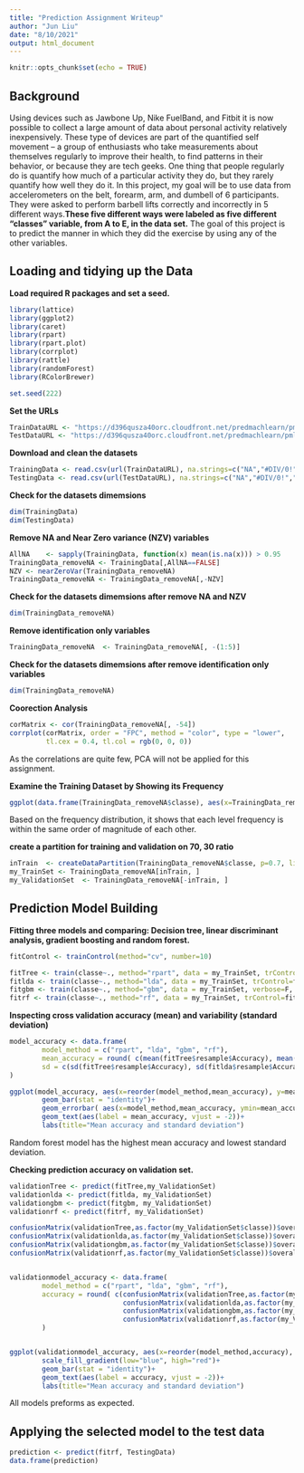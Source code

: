 ---
title: "Prediction Assignment Writeup"
author: "Jun Liu"
date: "8/10/2021"
output: html_document
---

```{r setup, include=FALSE}
knitr::opts_chunk$set(echo = TRUE)
```

## Background

Using devices such as Jawbone Up, Nike FuelBand, and Fitbit it is now possible to collect a large amount of data about personal activity relatively inexpensively. These type of devices are part of the quantified self movement – a group of enthusiasts who take measurements about themselves regularly to improve their health, to find patterns in their behavior, or because they are tech geeks. One thing that people regularly do is quantify how much of a particular activity they do, but they rarely quantify how well they do it. In this project, my goal will be to use data from accelerometers on the belt, forearm, arm, and dumbell of 6 participants. They were asked to perform barbell lifts correctly and incorrectly in 5 different ways.**These five different ways were labeled as five different "classes" variable, from A to E, in the data set.** The goal of this project is to predict the manner in which they did the exercise by using any of the other variables.

## Loading and tidying up the Data

**Load required R packages and set a seed.**

```{r}
library(lattice)
library(ggplot2)
library(caret)
library(rpart)
library(rpart.plot)
library(corrplot)
library(rattle)
library(randomForest)
library(RColorBrewer)

set.seed(222)
```

**Set the URLs**

```{r}
TrainDataURL <- "https://d396qusza40orc.cloudfront.net/predmachlearn/pml-training.csv"
TestDataURL <- "https://d396qusza40orc.cloudfront.net/predmachlearn/pml-testing.csv"
```

**Download and clean the datasets**

```{r}
TrainingData <- read.csv(url(TrainDataURL), na.strings=c("NA","#DIV/0!",""))
TestingData <- read.csv(url(TestDataURL), na.strings=c("NA","#DIV/0!",""))
```

**Check for the datasets dimemsions**

```{r}
dim(TrainingData)
dim(TestingData)
```

**Remove NA and Near Zero variance (NZV) variables**

```{r}
AllNA    <- sapply(TrainingData, function(x) mean(is.na(x))) > 0.95
TrainingData_removeNA <- TrainingData[,AllNA==FALSE]
NZV <- nearZeroVar(TrainingData_removeNA)
TrainingData_removeNA <- TrainingData_removeNA[,-NZV]
```

**Check for the datasets dimemsions after remove NA and NZV**

```{r}
dim(TrainingData_removeNA)
```

**Remove identification only variables**

```{r}
TrainingData_removeNA  <- TrainingData_removeNA[, -(1:5)]
```

**Check for the datasets dimemsions after remove identification only variables**

```{r}
dim(TrainingData_removeNA)
```

**Coorection Analysis**

```{r}
corMatrix <- cor(TrainingData_removeNA[, -54])
corrplot(corMatrix, order = "FPC", method = "color", type = "lower", 
         tl.cex = 0.4, tl.col = rgb(0, 0, 0))
```

As the correlations are quite few, PCA will not be applied for this assignment.

**Examine the Training Dataset by Showing its Frequency**

```{r}
ggplot(data.frame(TrainingData_removeNA$classe), aes(x=TrainingData_removeNA$classe))+geom_bar()+labs(title="Frequency of different levels")
```

Based on the frequency distribution, it shows that each level frequency is within the same order of magnitude of each other.


**create a partition for training and validation on 70, 30 ratio**

```{r}
inTrain  <- createDataPartition(TrainingData_removeNA$classe, p=0.7, list=FALSE)
my_TrainSet <- TrainingData_removeNA[inTrain, ]
my_ValidationSet  <- TrainingData_removeNA[-inTrain, ]
```

## Prediction Model Building

**Fitting three models and comparing: Decision tree, linear discriminant analysis, gradient boosting and random forest.**

```{r}
fitControl <- trainControl(method="cv", number=10)

fitTree <- train(classe~., method="rpart", data = my_TrainSet, trControl=fitControl)
fitlda <- train(classe~., method="lda", data = my_TrainSet, trControl=fitControl)
fitgbm <- train(classe~., method="gbm", data = my_TrainSet, verbose=F, trControl=fitControl)
fitrf <- train(classe~., method="rf", data = my_TrainSet, trControl=fitControl)
```

**Inspecting cross validation accuracy (mean) and variability (standard deviation)**

```{r}
model_accuracy <- data.frame(
        model_method = c("rpart", "lda", "gbm", "rf"),
        mean_accuracy = round( c(mean(fitTree$resample$Accuracy), mean(fitlda$resample$Accuracy), mean(fitgbm$resample$Accuracy), mean(fitrf$resample$Accuracy)),3),
        sd = c(sd(fitTree$resample$Accuracy), sd(fitlda$resample$Accuracy), sd(fitgbm$resample$Accuracy), sd(fitrf$resample$Accuracy))
)

ggplot(model_accuracy, aes(x=reorder(model_method,mean_accuracy), y=mean_accuracy, fill = mean_accuracy, ymax = 1.3))+
        geom_bar(stat = "identity")+
        geom_errorbar( aes(x=model_method,mean_accuracy, ymin=mean_accuracy-sd, ymax=mean_accuracy+sd), width=0.4, size=1.3)+
        geom_text(aes(label = mean_accuracy, vjust = -2))+
        labs(title="Mean accuracy and standard deviation")
```

Random forest model has the highest mean accuracy and lowest standard deviation.

**Checking prediction accuracy on validation set.**

```{r}
validationTree <- predict(fitTree,my_ValidationSet)
validationlda <- predict(fitlda, my_ValidationSet)
validationgbm <- predict(fitgbm, my_ValidationSet)
validationrf <- predict(fitrf, my_ValidationSet)

confusionMatrix(validationTree,as.factor(my_ValidationSet$classe))$overall[1]
confusionMatrix(validationlda,as.factor(my_ValidationSet$classe))$overall[1]
confusionMatrix(validationgbm,as.factor(my_ValidationSet$classe))$overall[1]
confusionMatrix(validationrf,as.factor(my_ValidationSet$classe))$overall[1]


validationmodel_accuracy <- data.frame(
        model_method = c("rpart", "lda", "gbm", "rf"),
        accuracy = round( c(confusionMatrix(validationTree,as.factor(my_ValidationSet$classe))$overall[1],
                            confusionMatrix(validationlda,as.factor(my_ValidationSet$classe))$overall[1],
                            confusionMatrix(validationgbm,as.factor(my_ValidationSet$classe))$overall[1],
                            confusionMatrix(validationrf,as.factor(my_ValidationSet$classe))$overall[1]),3)
        )


ggplot(validationmodel_accuracy, aes(x=reorder(model_method,accuracy), y=accuracy, fill = accuracy, ymax = 1.3))+
        scale_fill_gradient(low="blue", high="red")+
        geom_bar(stat = "identity")+
        geom_text(aes(label = accuracy, vjust = -2))+
        labs(title="Mean accuracy and standard deviation")
```

All models preforms as expected.

## Applying the selected model to the test data

```{r}
prediction <- predict(fitrf, TestingData)
data.frame(prediction)
```